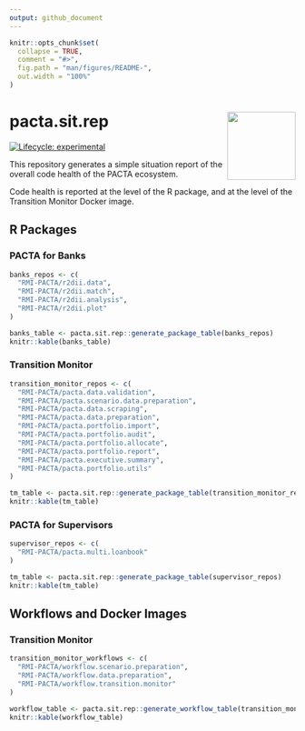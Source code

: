 ```yaml
---
output: github_document
---
```


<!-- README.md is generated from README.Rmd. Please edit that file -->

```r
knitr::opts_chunk$set(
  collapse = TRUE,
  comment = "#>",
  fig.path = "man/figures/README-",
  out.width = "100%"
)
```

# pacta.sit.rep <img src="assets/images/logo.png" align="right" width="120" />

<!-- badges: start -->
[![Lifecycle: experimental](https://img.shields.io/badge/lifecycle-experimental-orange.svg)](https://lifecycle.r-lib.org/articles/stages.html#experimental)
<!-- badges: end -->

This repository generates a simple situation report of the overall code health of the PACTA ecosystem.

Code health is reported at the level of the R package, and at the level of the Transition Monitor Docker image. 

## R Packages

### PACTA for Banks

``` r
banks_repos <- c(
  "RMI-PACTA/r2dii.data",
  "RMI-PACTA/r2dii.match",
  "RMI-PACTA/r2dii.analysis",
  "RMI-PACTA/r2dii.plot"
)

banks_table <- pacta.sit.rep::generate_package_table(banks_repos)
knitr::kable(banks_table)

```

### Transition Monitor

``` r
transition_monitor_repos <- c(
  "RMI-PACTA/pacta.data.validation",
  "RMI-PACTA/pacta.scenario.data.preparation",
  "RMI-PACTA/pacta.data.scraping",
  "RMI-PACTA/pacta.data.preparation",
  "RMI-PACTA/pacta.portfolio.import",
  "RMI-PACTA/pacta.portfolio.audit",
  "RMI-PACTA/pacta.portfolio.allocate",
  "RMI-PACTA/pacta.portfolio.report",
  "RMI-PACTA/pacta.executive.summary",
  "RMI-PACTA/pacta.portfolio.utils"
)

tm_table <- pacta.sit.rep::generate_package_table(transition_monitor_repos)
knitr::kable(tm_table)

```

### PACTA for Supervisors

``` r
supervisor_repos <- c(
  "RMI-PACTA/pacta.multi.loanbook"
)

tm_table <- pacta.sit.rep::generate_package_table(supervisor_repos)
knitr::kable(tm_table)

```

## Workflows and Docker Images

### Transition Monitor

``` r
transition_monitor_workflows <- c(
  "RMI-PACTA/workflow.scenario.preparation",
  "RMI-PACTA/workflow.data.preparation",
  "RMI-PACTA/workflow.transition.monitor"
)

workflow_table <- pacta.sit.rep::generate_workflow_table(transition_monitor_workflows)
knitr::kable(workflow_table)

```
